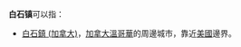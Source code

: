 '''白石镇'''可以指：
{{PRC admin/disambig|33/08/22/104/000|37/08/30/110/000|43/03/21/115/000|44/02/81/119/000|44/09/83/116/000|44/53/23/102/000|50/02/33/120/000|53/29/29/104/000|61/07/23/116/000}}
* [[白石鎮_(加拿大)|白石鎮 (加拿大)]]，[[加拿大|加拿大]][[溫哥華|溫哥華]]的周邊城市，靠近[[美國|美國]]邊界。
{{disambig|cat=三字中国镇名消歧义}}